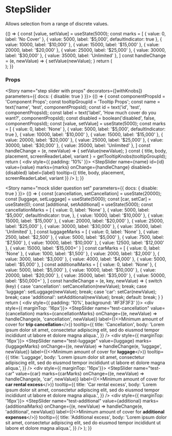 
<Meta title="Components/StepSlider" component={StepSlider} />

# StepSlider

Allows selection from a range of discrete values.

<Preview>
  <Story name="step slider">
  {() => {
    const [value, setValue] = useState(5000);
    const marks = [
      {
        value: 0,
        label: 'No Cover'
      },
      {
        value: 5000,
        label: '$5,000',
        defaultIndicator: true
      },
      {
        value: 10000,
        label: '$10,000'
      },
      {
        value: 15000,
        label: '$15,000'
      },
      {
        value: 20000,
        label: '$20,000'
      },
      {
        value: 25000,
        label: '$25,000'
      },
      {
        value: 30000,
        label: '$30,000'
      },
      {
        value: 35000,
        label: 'Unlimited'
      },
    ]
    const handleChange = (e, newValue) => {
      setValue(newValue);
    }
    return (
      <div style={{ padding: '10%' }}>
        <StepSlider
          name="test-slider"
          value={value}
          marks={marks}
          onChange={handleChange}
          label="How much cover do you want?"
          tooltip={{
            title: 'Coverage',
            body: 'The amount you will be covered for',
          }}
        />
      </div>
    );
  }}
  </Story>
</Preview>

### Props
<Props of={StepSlider} />

<Story name="step slider with props" decorators={[withKnobs]} parameters={{ docs: { disable: true } }}>
  {() => {
    const componentPropsId = 'Component Props';
    const tooltipGroupId = 'Tooltip Props';
    const name = text('name', 'test', componentPropsId);
    const id = text('id', 'test', componentPropsId);
    const label = text('label', 'How much cover do you want?', componentPropsId);
    const disabled = boolean('disabled', false, componentPropsId);
    const [value, setValue] = useState(5000);
    const marks = [
      {
        value: 0,
        label: 'None'
      },
      {
        value: 5000,
        label: '$5,000',
        defaultIndicator: true
      },
      {
        value: 10000,
        label: '$10,000'
      },
      {
        value: 15000,
        label: '$15,000'
      },
      {
        value: 20000,
        label: '$20,000'
      },
      {
        value: 25000,
        label: '$25,000'
      },
      {
        value: 30000,
        label: '$30,000'
      },
      {
        value: 35000,
        label: 'Unlimited'
      },
    ]
    const handleChange = (e, newValue) => {
      setValue(newValue);
    }
    const { title, body, placement, screenReaderLabel, variant } = getTooltipKnobs(tooltipGroupId);
    return (
      <div style={{ padding: '10%' }}>
        <StepSlider
          name={name}
          id={id}
          value={value}
          marks={marks}
          onChange={handleChange}
          disabled={disabled}
          label={label}
          tooltip={{
            title,
            body,
            placement,
            screenReaderLabel,
            variant
          }}
        />
      </div>
    );
  }}
  </Story>



<Story name="mock slider question set" parameters={{ docs: { disable: true } }}>
{() => {
  const [cancellation, setCancellation] = useState(20000);
  const [luggage, setLuggage] = useState(5000);
  const [car, setCar] = useState(0);
  const [additional, setAdditional] = useState(5000);
  const cancellationMarks = [
    {
      value: 0,
      label: 'None'
    },
    {
      value: 5000,
      label: '$5,000',
      defaultIndicator: true,
    },
    {
      value: 10000,
      label: '$10,000'
    },
    {
      value: 15000,
      label: '$15,000'
    },
    {
      value: 20000,
      label: '$20,000'
    },
    {
      value: 25000,
      label: '$25,000'
    },
    {
      value: 30000,
      label: '$30,000'
    },
    {
      value: 35000,
      label: 'Unlimited'
    },
  ]
  const luggageMarks = [
    {
      value: 0,
      label: 'None'
    },
    {
      value: 2500,
      label: '$2,500'
    },
    {
      value: 5000,
      label: '$5,000'
    },
    {
      value: 7500,
      label: '$7,500'
    },
    {
      value: 10000,
      label: '$10,000'
    },
    {
      value: 12500,
      label: '$12,000'
    },
    {
      value: 15000,
      label: '$15,000+'
    }
  ]
  const carMarks = [
    {
      value: 0,
      label: 'None'
    },
    {
      value: 1000,
      label: '$1,500'
    },
    {
      value: 2000,
      label: '$2,000'
    },
    {
      value: 3000,
      label: '$3,000'
    },
    {
      value: 4000,
      label: '$4,000'
    },
    {
      value: 5000,
      label: '$5,000'
    },
  ]
  const additionalMarks = [
    {
      value: 0,
      label: 'None'
    },
    {
      value: 5000,
      label: '$5,000'
    },
    {
      value: 10000,
      label: '$10,000'
    },
    {
      value: 20000,
      label: '$20,000'
    },
    {
      value: 35000,
      label: '$35,000'
    },
    {
      value: 50000,
      label: '$50,000+'
    },
  ]
  const handleChange = (e, key, newValue) => {
    switch (key) {
      case 'cancellation':
        setCancellation(newValue);
        break;
      case 'luggage':
        setLuggage(newValue);
        break;
      case 'car':
        setCar(newValue);
        break;
      case 'additional':
        setAdditional(newValue);
        break;
      default:
        break;
    }
  }
  return (
    <div style={{ padding: '10%', background: '#F3F3F3' }}>
      <div style={{ marginTop: '16px'}}>
        <StepSlider
          name="test-cancellation"
          value={cancellation}
          marks={cancellationMarks}
          onChange={(e, newValue) => handleChange(e, 'cancellation', newValue)}
          label={(<>Minimum amount of cover for <strong>trip cancellation</strong></>)}
          tooltip={{
            title: 'Cancellation',
            body: 'Lorem ipsum dolor sit amet, consectetur adipiscing elit, sed do eiusmod tempor incididunt ut labore et dolore magna aliqua.',
          }}
        />
      </div>
      <div style={{ marginTop: '16px'}}>
        <StepSlider
          name="test-luggage"
          value={luggage}
          marks={luggageMarks}
          onChange={(e, newValue) => handleChange(e, 'luggage', newValue)}
          label={(<>Minimum amount of cover for <strong>luggage</strong></>)}
          tooltip={{
            title: 'Luggage',
            body: 'Lorem ipsum dolor sit amet, consectetur adipiscing elit, sed do eiusmod tempor incididunt ut labore et dolore magna aliqua.',
          }}
        />
      </div>
      <div style={{ marginTop: '16px'}}>
        <StepSlider
          name="test-car"
          value={car}
          marks={carMarks}
          onChange={(e, newValue) => handleChange(e, 'car', newValue)}
          label={(<>Minimum amount of cover for <strong>car rental excess</strong></>)}
          tooltip={{
            title: 'Car rental excess',
            body: 'Lorem ipsum dolor sit amet, consectetur adipiscing elit, sed do eiusmod tempor incididunt ut labore et dolore magna aliqua.',
          }}
        />
      </div>
      <div style={{ marginTop: '16px'}}>
        <StepSlider
          name="test-additional"
          value={additional}
          marks={additionalMarks}
          onChange={(e, newValue) => handleChange(e, 'additional', newValue)}
          label={(<>Minimum amount of cover for <strong>additional expenses</strong></>)}
          tooltip={{
            title: 'Additional excess',
            body: 'Lorem ipsum dolor sit amet, consectetur adipiscing elit, sed do eiusmod tempor incididunt ut labore et dolore magna aliqua.',
          }}
        />
      </div>
    </div>
  );
}}
</Story>

